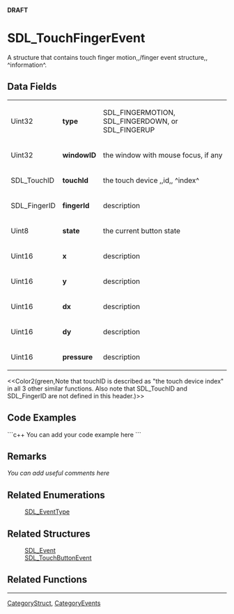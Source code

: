 <!-- pragma section-numbers off -->
<!-- pragma camelcase off -->
'''DRAFT'''

= SDL_TouchFingerEvent =
A structure that contains touch finger motion,,/finger event structure,, ^information^.


== Data Fields ==
{|
|Uint32
|'''type'''
|SDL_FINGERMOTION, SDL_FINGERDOWN, or SDL_FINGERUP
|-
|Uint32
|'''windowID'''
|the window with mouse focus, if any
|-
|SDL_TouchID
|'''touchId'''
|the touch device ,,id,, ^index^
|-
|SDL_FingerID
|'''fingerId'''
|description
|-
|Uint8
|'''state'''
|the current button state
|-
|Uint16
|'''x'''
|description
|-
|Uint16
|'''y'''
|description
|-
|Uint16
|'''dx'''
|description
|-
|Uint16
|'''dy'''
|description
|-
|Uint16
|'''pressure'''
|description
|}

<<Color2(green,Note that touchID is described as "the touch device index" in all 3 other similar functions.  Also note that SDL_TouchID and SDL_FingerID are not defined in this header.)>>

== Code Examples ==
```c++
You can add your code example here
```

== Remarks ==
''You can add useful comments here''

== Related Enumerations ==
:[[SDL_EventType]]

== Related Structures ==
:[[SDL_Event]]
:[[SDL_TouchButtonEvent]]

== Related Functions ==

----
[[CategoryStruct]], [[CategoryEvents]]
